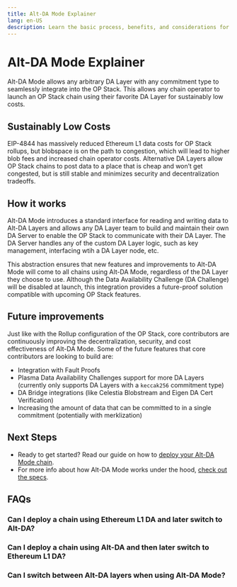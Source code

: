 ```yaml
---
title: Alt-DA Mode Explainer
lang: en-US
description: Learn the basic process, benefits, and considerations for running an Alt-DA mode chain.
---
```



# Alt-DA Mode Explainer

Alt-DA Mode allows any arbitrary DA Layer with any commitment type to seamlessly integrate into the OP Stack. This allows any chain operator to launch an OP Stack chain using their favorite DA Layer for sustainably low costs.

## Sustainably Low Costs
EIP-4844 has massively reduced Ethereum L1 data costs for OP Stack rollups, but blobspace is on the path to congestion, which will lead to higher blob fees and increased chain operator costs. Alternative DA Layers allow OP Stack chains to post data to a place that is cheap and won’t get congested, but is still stable and minimizes security and decentralization tradeoffs. 

## How it works
Alt-DA Mode introduces a standard interface for reading and writing data to Alt-DA Layers and allows any DA Layer team to build and maintain their own DA Server to enable the OP Stack to communicate with their DA Layer. The DA Server handles any of the custom DA Layer logic, such as key management, interfacing wtih a DA Layer node, etc.

This abstraction ensures that new features and improvements to Alt-DA Mode will come to all chains using Alt-DA Mode, regardless of the DA Layer they choose to use.
Although the Data Availability Challenge (DA Challenge) will be disabled at launch, this integration provides a future-proof solution compatible with upcoming OP Stack features.

## Future improvements
Just like with the Rollup configuration of the OP Stack, core contributors are continuously improving the decentralization, security, and cost effectiveness of Alt-DA Mode. Some of the future features that core contributors are looking to build are:
* Integration with Fault Proofs
* Plasma Data Availability Challenges support for more DA Layers (currently only supports DA Layers with a `keccak256` commitment type)
* DA Bridge integrations (like Celestia Blobstream and Eigen DA Cert Verification)
* Increasing the amount of data that can be committed to in a single commitment (potentially with merklization)



## Next Steps

*   Ready to get started? Read our guide on how to [deploy your Alt-DA Mode chain](/builders/chain-operators/management/alt-da-mode).
*   For more info about how Alt-DA Mode works under the hood, [check out the specs](https://specs.optimism.io/experimental/alt-da.html).

## FAQs

### Can I deploy a chain using Ethereum L1 DA and later switch to Alt-DA?

### Can I deploy a chain using Alt-DA and then later switch to Ethereum L1 DA?

### Can I switch between Alt-DA layers when using Alt-DA Mode?